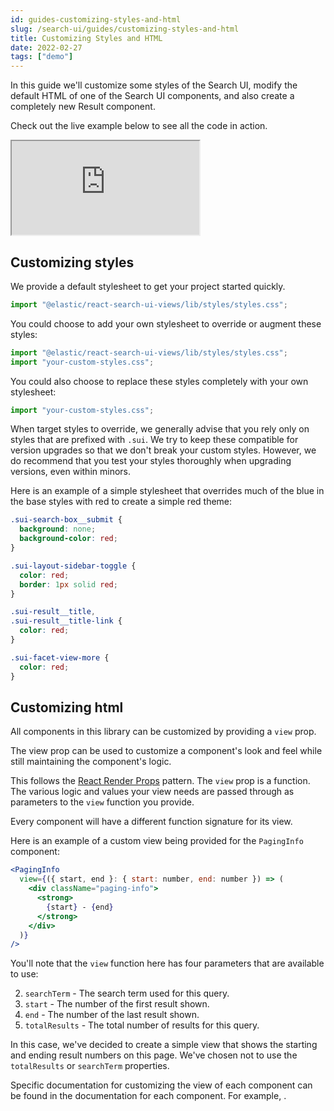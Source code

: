 ```yaml
---
id: guides-customizing-styles-and-html
slug: /search-ui/guides/customizing-styles-and-html
title: Customizing Styles and HTML
date: 2022-02-27
tags: ["demo"]
---
```


In this guide we'll customize some styles of the Search UI, modify the default HTML of one of the Search UI components, and also create a completely new Result component.

Check out the live example below to see all the code in action.

<iframe
  src="https://codesandbox.io/embed/github/elastic/search-ui/tree/main/examples/sandbox?autoresize=1&fontsize=12&initialpath=%2Fcustomizing-styles-and-html&module=%2Fsrc%2Fpages%2Fcustomizing-styles-and-html%2Findex.js&theme=light&view=preview&hidedevtools=1"
  style={{
    width: "100%",
    height: "800px",
    overflow: "hidden"
  }}
  title="Search UI"
  allow="accelerometer; ambient-light-sensor; camera; encrypted-media; geolocation; gyroscope; hid; microphone; midi; payment; usb; vr; xr-spatial-tracking"
  sandbox="allow-forms allow-modals allow-popups allow-presentation allow-same-origin allow-scripts"
></iframe>

## Customizing styles

We provide a default stylesheet to get your project started quickly.

```jsx
import "@elastic/react-search-ui-views/lib/styles/styles.css";
```

You could choose to add your own stylesheet to override or augment these styles:

```jsx
import "@elastic/react-search-ui-views/lib/styles/styles.css";
import "your-custom-styles.css";
```

You could also choose to replace these styles completely with your own stylesheet:

```jsx
import "your-custom-styles.css";
```

When target styles to override, we generally advise that you rely only on styles that are prefixed with `.sui`. We try to keep these compatible for version upgrades so that we don't break your custom styles. However, we do recommend that you test your styles thoroughly when upgrading versions, even within minors.

Here is an example of a simple stylesheet that overrides much of the blue in the base styles with red to create a simple red theme:

```css
.sui-search-box__submit {
  background: none;
  background-color: red;
}

.sui-layout-sidebar-toggle {
  color: red;
  border: 1px solid red;
}

.sui-result__title,
.sui-result__title-link {
  color: red;
}

.sui-facet-view-more {
  color: red;
}
```

## Customizing html

All components in this library can be customized by providing a `view` prop.

The view prop can be used to customize a component's look and feel while still maintaining the component's logic.

This follows the [React Render Props](https://reactjs.org/docs/render-props.html) pattern. The `view` prop is a function. The various
logic and values your view needs are passed through as parameters to the `view` function you provide.

Every component will have a different function signature for its view.

Here is an example of a custom view being provided for the `PagingInfo` component:

```jsx
<PagingInfo
  view={({ start, end }: { start: number, end: number }) => (
    <div className="paging-info">
      <strong>
        {start} - {end}
      </strong>
    </div>
  )}
/>
```

You'll note that the `view` function here has four parameters that are available to use:

2. `searchTerm` - The search term used for this query.
3. `start` - The number of the first result shown.
4. `end` - The number of the last result shown.
5. `totalResults` - The total number of results for this query.

In this case, we've decided to create a simple view that shows the starting and ending result numbers on this page. We've chosen not to use
the `totalResults` or `searchTerm` properties.

Specific documentation for customizing the view of each component can be found in the documentation for each component. For example, <DocLink id="api-react-components-result" section="view-customization" text="the Result component" />.
